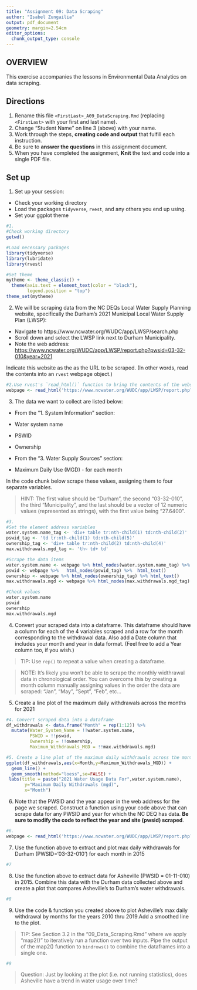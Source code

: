 ```yaml
---
title: "Assignment 09: Data Scraping"
author: "Isabel Zungailia"
output: pdf_document
geometry: margin=2.54cm
editor_options: 
  chunk_output_type: console
---
```


## OVERVIEW

This exercise accompanies the lessons in Environmental Data Analytics on data scraping. 

## Directions
1. Rename this file `<FirstLast>_A09_DataScraping.Rmd` (replacing `<FirstLast>` with your first and last name).
2. Change "Student Name" on line 3 (above) with your name.
3. Work through the steps, **creating code and output** that fulfill each instruction.
4. Be sure to **answer the questions** in this assignment document.
5. When you have completed the assignment, **Knit** the text and code into a single PDF file.


## Set up 
1. Set up your session:

* Check your working directory
* Load the packages `tidyverse`, `rvest`, and any others you end up using.
* Set your ggplot theme

```r
#1.
#Check working directory
getwd()

#Load necessary packages
library(tidyverse)
library(lubridate)
library(rvest)

#Set theme
mytheme <- theme_classic() +
  theme(axis.text = element_text(color = "black"), 
        legend.position = "top")
theme_set(mytheme)
```

2. We will be scraping data from the NC DEQs Local Water Supply Planning website, specifically the Durham's 2021 Municipal Local Water Supply Plan (LWSP): 
 * Navigate to https://www.ncwater.org/WUDC/app/LWSP/search.php
 * Scroll down and select the LWSP link next to Durham Municipality. 
 * Note the web address: <https://www.ncwater.org/WUDC/app/LWSP/report.php?pwsid=03-32-010&year=2021>
 
Indicate this website as the as the URL to be scraped. (In other words, read the contents into an `rvest` webpage object.)

```r
#2.Use rvest's `read_html()` function to bring the contents of the website into our coding environment
webpage <- read_html('https://www.ncwater.org/WUDC/app/LWSP/report.php?pwsid=03-32-010&year=2021')

```

3. The data we want to collect are listed below:

* From the "1. System Information" section:
 * Water system name
 * PSWID
 * Ownership
 
* From the "3. Water Supply Sources" section:
 * Maximum Daily Use (MGD) - for each month

In the code chunk below scrape these values, assigning them to four separate variables.

>HINT: The first value should be "Durham", the second "03-32-010", the third "Municipality", and the last should be a vector of 12 numeric values (represented as strings), with the first value being "27.6400".

```r
#3.
#Set the element address variables
water.system.name_tag <- 'div+ table tr:nth-child(1) td:nth-child(2)'
pswid_tag <- 'td tr:nth-child(1) td:nth-child(5)'
ownership_tag <- 'div+ table tr:nth-child(2) td:nth-child(4)'
max.withdrawals.mgd_tag <- 'th~ td+ td'

#Scrape the data items
water.system.name <- webpage %>% html_nodes(water.system.name_tag) %>% html_text()
pswid <- webpage %>%   html_nodes(pswid_tag) %>%  html_text()
ownership <- webpage %>% html_nodes(ownership_tag) %>% html_text()
max.withdrawals.mgd <- webpage %>% html_nodes(max.withdrawals.mgd_tag) %>% html_text()

#Check values
water.system.name
pswid
ownership
max.withdrawals.mgd
```


4. Convert your scraped data into a dataframe. This dataframe should have a column for each of the 4 variables scraped and a row for the month corresponding to the withdrawal data. Also add a Date column that includes your month and year in data format. (Feel free to add a Year column too, if you wish.)

>TIP: Use `rep()` to repeat a value when creating a dataframe.

>NOTE: It's likely you won't be able to scrape the monthly widthrawal data in chronological order. You can overcome this by creating a month column manually assigning values in the order the data are scraped: "Jan", "May", "Sept", "Feb", etc...

5. Create a line plot of the maximum daily withdrawals across the months for 2021

```r
#4. Convert scraped data into a dataframe
df_withdrawals <- data.frame("Month" = rep(1:12)) %>% 
  mutate(Water_System_Name = !!water.system.name,
         PSWID = !!pswid,
         Ownership = !!ownership,
         Maximum_Withdrawals_MGD = !!max.withdrawals.mgd)

#5. Create a line plot of the maximum daily withdrawals across the months for 2021
ggplot(df_withdrawals,aes(x=Month,y=Maximum_Withdrawals_MGD)) +
  geom_line() + 
  geom_smooth(method="loess",se=FALSE) +
 labs(title = paste("2021 Water Usage Data For",water.system.name),
       y="Maximum Daily Withdrawals (mgd)",
       x="Month")
```

6. Note that the PWSID and the year appear in the web address for the page we scraped. Construct a function using your code above that can scrape data for any PWSID and year for which the NC DEQ has data. **Be sure to modify the code to reflect the year and site (pwsid) scraped**.

```r
#6.
webpage <- read_html('https://www.ncwater.org/WUDC/app/LWSP/report.php?pwsid=03-32-010&year=2021')

```

7. Use the function above to extract and plot max daily withdrawals for Durham (PWSID='03-32-010') for each month in 2015

```r
#7


```

8. Use the function above to extract data for Asheville (PWSID = 01-11-010) in 2015. Combine this data with the Durham data collected above and create a plot that compares Asheville's to Durham's water withdrawals.

```r
#8


```


9. Use the code & function you created above to plot Asheville's max daily withdrawal by months for the years 2010 thru 2019.Add a smoothed line to the plot.

>TIP: See Section 3.2 in the "09_Data_Scraping.Rmd" where we apply "map2()" to iteratively run a function over two inputs. Pipe the output of the map2() function to `bindrows()` to combine the dataframes into a single one. 

```r
#9


```

>Question: Just by looking at the plot (i.e. not running statistics), does Asheville have a trend in water usage over time?